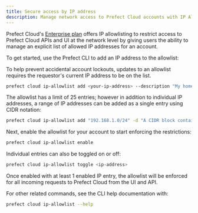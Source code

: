```yaml
---
title: Secure access by IP address
description: Manage network access to Prefect Cloud accounts with IP Allowlists.
---
```


Prefect Cloud's [Enterprise plan](https://www.prefect.io/pricing) offers IP allowlisting to restrict access to
Prefect Cloud APIs and UI at the network level by giving users the ability to manage an explicit list of allowed IP addresses for an account.

To get started, use the Prefect CLI to add an IP address to the allowlist:

<Note>To help prevent accidental account lockouts, updates to an allowlist requires the requestor's current IP address to be on the list.</Note>

```bash
prefect cloud ip-allowlist add <your-ip-address> --description "My home IP address"
```

The allowlist has a limit of 25 entries; 
however in addition to individual IP addresses, a range of IP addresses can be added as a single entry using CIDR notation:

```bash
prefect cloud ip-allowlist add "192.168.1.0/24" -d "A CIDR block containing 256 IP addresses from 192.168.1.0 to 192.168.1.255"
```

Next, enable the allowlist for your account to start enforcing the restrictions:

```bash
prefect cloud ip-allowlist enable
```

Individual entries can also be toggled on or off:
    
```bash
prefect cloud ip-allowlist toggle <ip-address>
```

Once enabled with at least 1 enabled IP entry, the allowlist will be enforced for all incoming requests to Prefect Cloud from the UI and API.

For other related commands, see the CLI help documentation with:
    
```bash
prefect cloud ip-allowlist --help
```